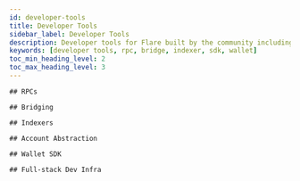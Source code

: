 ```yaml
---
id: developer-tools
title: Developer Tools
sidebar_label: Developer Tools
description: Developer tools for Flare built by the community including RPCs, bridges, indexers, account abstraction, wallet SDKs, and more.
keywords: [developer tools, rpc, bridge, indexer, sdk, wallet]
toc_min_heading_level: 2
toc_max_heading_level: 3
---
```



<DeveloperTools />

<div className="visually-hidden">

    ## RPCs

    ## Bridging

    ## Indexers

    ## Account Abstraction

    ## Wallet SDK

    ## Full-stack Dev Infra

</div>

